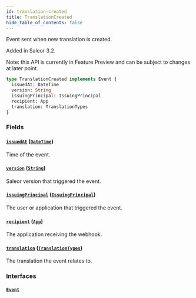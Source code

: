 ```yaml
---
id: translation-created
title: TranslationCreated
hide_table_of_contents: false
---
```


Event sent when new translation is created.

Added in Saleor 3.2.

Note: this API is currently in Feature Preview and can be subject to changes at later point.

```graphql
type TranslationCreated implements Event {
  issuedAt: DateTime
  version: String
  issuingPrincipal: IssuingPrincipal
  recipient: App
  translation: TranslationTypes
}
```

### Fields

#### [`issuedAt`](#) ([`DateTime`](../../../developer/api-reference/scalars/date-time))

Time of the event.

#### [`version`](#) ([`String`](../../../developer/api-reference/scalars/string))

Saleor version that triggered the event.

#### [`issuingPrincipal`](#) ([`IssuingPrincipal`](../../../developer/api-reference/unions/issuing-principal))

The user or application that triggered the event.

#### [`recipient`](#) ([`App`](../../../developer/api-reference/objects/app))

The application receiving the webhook.

#### [`translation`](#) ([`TranslationTypes`](../../../developer/api-reference/unions/translation-types))

The translation the event relates to.

### Interfaces

#### [`Event`](../../../developer/api-reference/interfaces/event)
